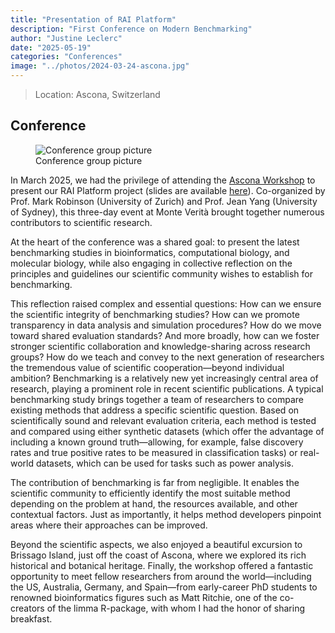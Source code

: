```yaml
---
title: "Presentation of RAI Platform"
description: "First Conference on Modern Benchmarking"
author: "Justine Leclerc"
date: "2025-05-19"
categories: "Conferences"
image: "../photos/2024-03-24-ascona.jpg"
---
```


> Location: Ascona, Switzerland\

## Conference

![Conference group picture](../photos/2024-03-24-ascona.jpg)

In March 2025, we had the privilege of attending the [Ascona Workshop](https://sites.google.com/view/ascona2025) to present our RAI Platform project (slides are available [here](https://doi.org/10.5281/zenodo.15117913)). Co-organized by Prof. Mark Robinson (University of Zurich) and Prof. Jean Yang (University of Sydney), this three-day event at Monte Verità brought together numerous contributors to scientific research.

At the heart of the conference was a shared goal: to present the latest benchmarking studies in bioinformatics, computational biology, and molecular biology, while also engaging in collective reflection on the principles and guidelines our scientific community wishes to establish for benchmarking.

This reflection raised complex and essential questions: How can we ensure the scientific integrity of benchmarking studies? How can we promote transparency in data analysis and simulation procedures? How do we move toward shared evaluation standards? And more broadly, how can we foster stronger scientific collaboration and knowledge-sharing across research groups? How do we teach and convey to the next generation of researchers the tremendous value of scientific cooperation—beyond individual ambition?
Benchmarking is a relatively new yet increasingly central area of research, playing a prominent role in recent scientific publications. A typical benchmarking study brings together a team of researchers to compare existing methods that address a specific scientific question. Based on scientifically sound and relevant evaluation criteria, each method is tested and compared using either synthetic datasets (which offer the advantage of including a known ground truth—allowing, for example, false discovery rates and true positive rates to be measured in classification tasks) or real-world datasets, which can be used for tasks such as power analysis.

The contribution of benchmarking is far from negligible. It enables the scientific community to efficiently identify the most suitable method depending on the problem at hand, the resources available, and other contextual factors. Just as importantly, it helps method developers pinpoint areas where their approaches can be improved.

Beyond the scientific aspects, we also enjoyed a beautiful excursion to Brissago Island, just off the coast of Ascona, where we explored its rich historical and botanical heritage. Finally, the workshop offered a fantastic opportunity to meet fellow researchers from around the world—including the US, Australia, Germany, and Spain—from early-career PhD students to renowned bioinformatics figures such as Matt Ritchie, one of the co-creators of the limma R-package, with whom I had the honor of sharing breakfast.
